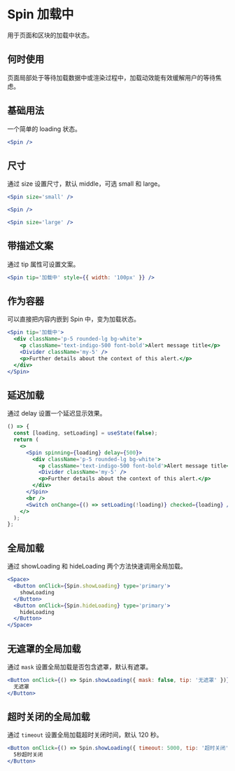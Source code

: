 # Spin 加载中

用于页面和区块的加载中状态。

## 何时使用

页面局部处于等待加载数据中或渲染过程中，加载动效能有效缓解用户的等待焦虑。

## 基础用法

一个简单的 loading 状态。

```jsx
<Spin />
```

## 尺寸

通过 size 设置尺寸，默认 middle，可选 small 和 large。

```jsx
<Spin size='small' />
```

```jsx
<Spin />
```

```jsx
<Spin size='large' />
```

## 带描述文案

通过 tip 属性可设置文案。

```jsx
<Spin tip='加载中' style={{ width: '100px' }} />
```

## 作为容器

可以直接把内容内嵌到 Spin 中，变为加载状态。

```jsx
<Spin tip='加载中'>
  <div className='p-5 rounded-lg bg-white'>
    <p className='text-indigo-500 font-bold'>Alert message title</p>
    <Divider className='my-5' />
    <p>Further details about the context of this alert.</p>
  </div>
</Spin>
```

## 延迟加载

通过 delay 设置一个延迟显示效果。

```jsx
() => {
  const [loading, setLoading] = useState(false);
  return (
    <>
      <Spin spinning={loading} delay={500}>
        <div className='p-5 rounded-lg bg-white'>
          <p className='text-indigo-500 font-bold'>Alert message title</p>
          <Divider className='my-5' />
          <p>Further details about the context of this alert.</p>
        </div>
      </Spin>
      <br />
      <Switch onChange={() => setLoading(!loading)} checked={loading} />
    </>
  );
};
```

## 全局加载

通过 showLoading 和 hideLoading 两个方法快速调用全局加载。

```jsx
<Space>
  <Button onClick={Spin.showLoading} type='primary'>
    showLoading
  </Button>
  <Button onClick={Spin.hideLoading} type='primary'>
    hideLoading
  </Button>
</Space>
```

## 无遮罩的全局加载

通过 `mask` 设置全局加载是否包含遮罩，默认有遮罩。

```jsx
<Button onClick={() => Spin.showLoading({ mask: false, tip: '无遮罩' })} type='primary'>
  无遮罩
</Button>
```

## 超时关闭的全局加载

通过 `timeout` 设置全局加载超时关闭时间，默认 120 秒。

```jsx
<Button onClick={() => Spin.showLoading({ timeout: 5000, tip: '超时关闭' })} type='primary'>
  5秒超时关闭
</Button>
```
